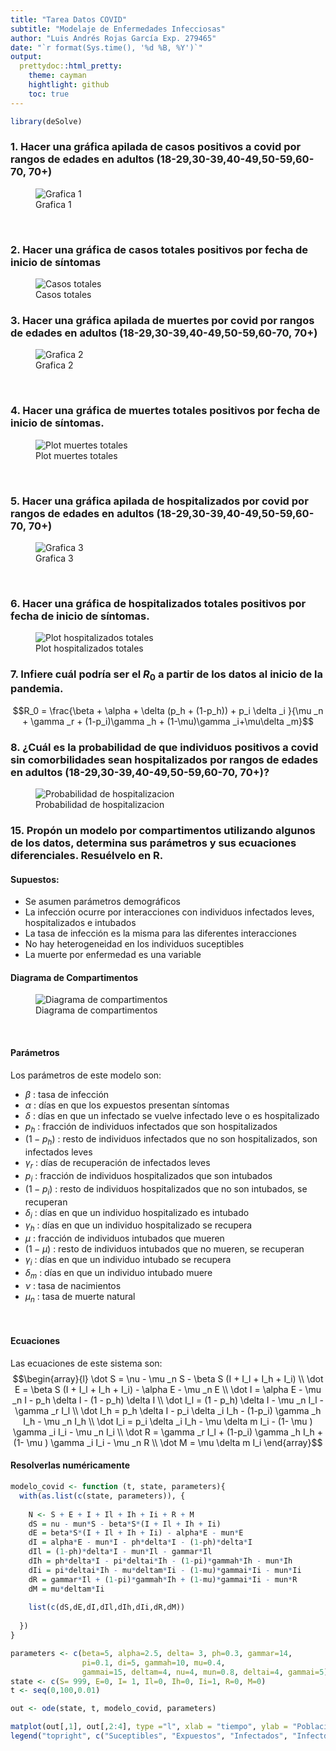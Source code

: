 ```yaml
---
title: "Tarea Datos COVID"
subtitle: "Modelaje de Enfermedades Infecciosas"
author: "Luis Andrés Rojas García Exp. 279465"
date: "`r format(Sys.time(), '%d %B, %Y')`"
output:   
  prettydoc::html_pretty: 
    theme: cayman 
    hightlight: github
    toc: true
---
```


```r
library(deSolve)
```

### 1. Hacer una gráfica apilada de casos positivos a covid por rangos de edades en adultos (18-29,30-39,40-49,50-59,60-70, 70+)

![Grafica 1](04_Output/Plots/grafica de rangos de edad.jpeg)
<p>&nbsp;</p>

### 2. Hacer una gráfica de casos totales positivos por fecha de inicio de síntomas

![Casos totales](04_Output/Plots/casos positivos totales.jpeg)

### 3. Hacer una gráfica apilada de muertes por covid por rangos de edades en adultos (18-29,30-39,40-49,50-59,60-70, 70+)

![Grafica 2](04_Output/Plots/grafica de muertes por rangos de edad.jpeg)
<p>&nbsp;</p>

### 4. Hacer una gráfica de muertes totales positivos por fecha de inicio de síntomas.

![Plot muertes totales](04_Output/Plots/muertes totales.jpeg)
<p>&nbsp;</p>

### 5. Hacer una gráfica apilada de hospitalizados por covid por rangos de edades en adultos (18-29,30-39,40-49,50-59,60-70, 70+)

![Grafica 3](04_Output/Plots/grafica de hospitalizaciones por rangos de edad.jpeg)
<p>&nbsp;</p>

### 6. Hacer una gráfica de hospitalizados totales positivos por fecha de inicio de síntomas.

![Plot hospitalizados totales](04_Output/Plots/hospitalizados totales.jpeg)

### 7. Infiere cuál podría ser el $R_0$ a partir de los datos al inicio de la pandemia.

$$R_0 = \frac{\beta + \alpha + \delta (p_h + (1-p_h)) + p_i \delta _i }{\mu _n + \gamma _r + (1-p_i)\gamma _h + (1-\mu)\gamma _i+\mu\delta _m}$$

### 8. ¿Cuál es la probabilidad de que individuos positivos a covid sin comorbilidades sean hospitalizados por rangos de edades en adultos (18-29,30-39,40-49,50-59,60-70, 70+)? 

![Probabilidad de hospitalizacion](04_Output/Plots/probabilidad de hospitalizacion.jpeg)


### 15. Propón un modelo por compartimentos utilizando algunos de los datos, determina sus parámetros y sus ecuaciones diferenciales. Resuélvelo en R.

#### Supuestos: 

- Se asumen parámetros demográficos
- La infección ocurre por interacciones con individuos infectados leves, hospitalizados e intubados
- La tasa de infección es la misma para las diferentes interacciones
- No hay heterogeneidad en los individuos suceptibles
- La muerte por enfermedad es una variable

#### Diagrama de Compartimentos

![Diagrama de compartimentos](diagrama_compartimentos_COVID.png)
<p>&nbsp;</p>

#### Parámetros

Los parámetros de este modelo son:

- $\beta$ : tasa de infección 
- $\alpha$ : días en que los expuestos presentan síntomas
- $\delta$ : días en que un infectado se vuelve infectado leve o es hospitalizado
- $p_h$ : fracción de individuos infectados que son hospitalizados
- $(1-p_h)$ : resto de individuos infectados que no son hospitalizados, son infectados leves
- $\gamma _r$ : días de recuperación de infectados leves
- $p_i$ : fracción de individuos hospitalizados que son intubados
- $(1-p_i)$ : resto de individuos hospitalizados que no son intubados, se recuperan
- $\delta _i$ : días en que un individuo hospitalizado es intubado
- $\gamma _h$ : días en que un individuo hospitalizado se recupera
- $\mu$ : fracción de individuos intubados que mueren
- $(1- \mu )$ : resto de individuos intubados que no mueren, se recuperan
- $\gamma _i$ : días en que un individuo intubado se recupera
- $\delta _m$ : días en que un individuo intubado muere 
- $\nu$ : tasa de nacimientos
- $\mu _n$ : tasa de muerte natural
<p>&nbsp;</p>

#### Ecuaciones

Las ecuaciones de este sistema son:
$$\begin{array}{l}
\dot S = \nu - \mu _n S - \beta S (I + I_l + I_h + I_i) \\
\dot E = \beta S (I + I_l + I_h + I_i) - \alpha E - \mu _n E \\
\dot I = \alpha E - \mu _n I - p_h \delta I - (1 - p_h) \delta I \\
\dot I_l = (1 - p_h) \delta I - \mu _n I_l - \gamma _r I_l \\
\dot I_h =  p_h \delta I - p_i \delta _i I_h - (1-p_i) \gamma _h I_h - \mu _n I_h \\
\dot I_i = p_i \delta _i I_h - \mu \delta m I_i - (1- \mu ) \gamma _i I_i - \mu _n I_i \\
\dot R = \gamma _r I_l + (1-p_i) \gamma _h I_h + (1- \mu ) \gamma _i I_i - \mu _n R \\ 
\dot M = \mu \delta m I_i
\end{array}$$

#### Resolverlas numéricamente

```r
modelo_covid <- function (t, state, parameters){
  with(as.list(c(state, parameters)), {
    
    N <- S + E + I + Il + Ih + Ii + R + M
    dS = nu - mun*S - beta*S*(I + Il + Ih + Ii)
    dE = beta*S*(I + Il + Ih + Ii) - alpha*E - mun*E 
    dI = alpha*E - mun*I - ph*delta*I - (1-ph)*delta*I
    dIl = (1-ph)*delta*I - mun*Il - gammar*Il
    dIh = ph*delta*I - pi*deltai*Ih - (1-pi)*gammah*Ih - mun*Ih
    dIi = pi*deltai*Ih - mu*deltam*Ii - (1-mu)*gammai*Ii - mun*Ii 
    dR = gammar*Il + (1-pi)*gammah*Ih + (1-mu)*gammai*Ii - mun*R
    dM = mu*deltam*Ii
    
    list(c(dS,dE,dI,dIl,dIh,dIi,dR,dM))
    
  })
}

parameters <- c(beta=5, alpha=2.5, delta= 3, ph=0.3, gammar=14, 
                pi=0.1, di=5, gammah=10, mu=0.4, 
                gammai=15, deltam=4, nu=4, mun=0.8, deltai=4, gammai=5)
state <- c(S= 999, E=0, I= 1, Il=0, Ih=0, Ii=1, R=0, M=0)
t <- seq(0,100,0.01)

out <- ode(state, t, modelo_covid, parameters)

matplot(out[,1], out[,2:4], type ="l", xlab = "tiempo", ylab = "Población", main = "Modelo COVID para el Estado de Guanajuato", lwd = 2)
legend("topright", c("Suceptibles", "Expuestos", "Infectados", "Infectdos leve", "Infectados hospitalizados", "Infectados intbubados"), col = 1:7, lty = 1:7, cex = 0.5)
```


